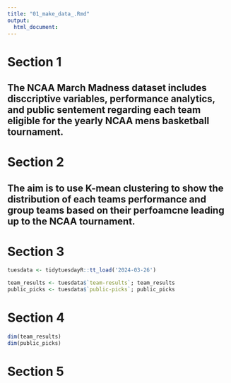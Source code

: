 ```yaml
---
title: "01_make_data_.Rmd"
output: 
  html_document:
---
```

# Section 1
## The NCAA March Madness dataset includes disccriptive variables, performance analytics, and public sentement regarding each team eligible for the yearly NCAA mens basketball tournament.

# Section 2
## The aim is to use K-mean clustering to show the distribution of each teams performance and group teams based on their perfoamcne leading up to the NCAA tournament.

# Section 3
```r
tuesdata <- tidytuesdayR::tt_load('2024-03-26')

team_results <- tuesdata$`team-results`; team_results
public_picks <- tuesdata$`public-picks`; public_picks
```

# Section 4
```r
dim(team_results)
dim(public_picks)
```

# Section 5
